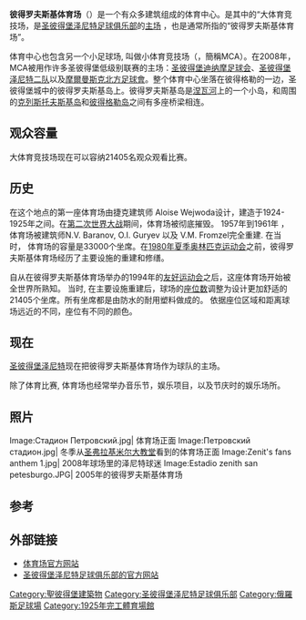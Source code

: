 {{citation style|time=2016-01-29T11:34:54+00:00}}
{{infobox stadium
| name                = 彼得罗夫斯基体育场
| image               = [[File:Petrovsky_Stadium_in_Saint_Petersburg,_Russia._View_at_the_sectors_during_the_match_Zenit_SPb-Bayern_Munchen.JPG|300px]]
| fullname            = 
| former_names        = [[弗拉基米尔·伊里奇·列宁|列宁]]体育场 (1925–1992)
| location            = [[俄罗斯|俄罗斯]][[圣彼得堡|圣彼得堡]] <!--Location, not address-->
| coordinates         = 
| broke_ground        = 1924年五月
| built               = 1924–1925
| opened              = 1925年7月26日
| renovated           = 1933, 1961, 1978, 1994
| expanded            = 
| closed              =
| demolished          =
| owner               = 
| operator            = 
| surface             = 草地
| scoreboard          = 
| estimated_cost      = 
| suites              = 
| architect           = 
| project_manager     = 
| structural engineer = 
| services engineer   = 
| general_contractor  = 
| main_contractors    = 
| capacity            = 21,405<ref>http://www.uefa.com/MultimediaFiles/Download/StatDoc/competitions/UCL/01/67/63/79/1676379_DOWNLOAD.pdf</ref>
| record_attendance   = 
| executive_suites    = 
| dimensions          = {{convert|105|x|68|m|abbr=on}}
| acreage             = 
| tenants             = [[圣彼得堡泽尼特足球俱乐部|圣彼得堡泽尼特足球俱乐部]]
}}
'''彼得罗夫斯基体育场'''（{{lang-ru|«Петровский»}}）是一个有众多建筑组成的体育中心。是其中的“大体育竞技场，是[[圣彼得堡泽尼特足球俱乐部|圣彼得堡泽尼特足球俱乐部]]的[[主场|主场]] ，也是通常所指的“彼得罗夫斯基体育场”。

体育中心也包含另一个小足球场, 叫做小体育竞技场（{{lang-ru|Малая спортивная арена}}，簡稱МСА）。在2008年，МСА被用作许多圣彼得堡低级别联赛的主场：[[聖彼得堡迪納摩足球會|圣彼得堡迪纳摩足球会]]、[[圣彼得堡泽尼特二队|圣彼得堡泽尼特二队]]以及[[摩爾曼斯克北方足球會|摩爾曼斯克北方足球會]]。整个体育中心坐落在彼得格勒的一边，圣彼得堡城中的彼得罗夫斯基岛上。彼得罗夫斯基岛是[[涅瓦河|涅瓦河]]上的一个小岛，和周围的[[克列斯托夫斯基岛|克列斯托夫斯基岛]]和[[彼得格勒岛|彼得格勒岛]]之间有多座桥梁相连。

== 观众容量 ==
大体育竞技场现在可以容纳21405名观众观看比赛。

== 历史 ==
在这个地点的第一座体育场由捷克建筑师 Aloise Wejwoda设计，建造于1924-1925年之间。在[[第二次世界大战|第二次世界大战]]期间，体育场被彻底摧毁。 1957年到1961年 ，体育场被建筑师N.V. Baranov, O.I. Guryev 以及 V.M. Fromzel完全重建. 在当时， 体育场的容量是33000个坐席。在[[1980年夏季奥林匹克运动会|1980年夏季奥林匹克运动会]]之前，彼得罗夫斯基体育场经历了主要设施的重建和修缮。 

自从在彼得罗夫斯基体育场举办的1994年的[[友好运动会|友好运动会]]之后，这座体育场开始被全世界所熟知。 当时, 在主要设施重建后，球场的[[座位数|座位数]]调整为设计更加舒适的21405个坐席。所有坐席都是由防水的耐用塑料做成的。 依据座位区域和距离球场远近的不同，座位有不同的颜色。

== 现在 ==
[[圣彼得堡泽尼特|圣彼得堡泽尼特]]现在把彼得罗夫斯基体育场作为球队的主场。

除了体育比赛, 体育场也经常举办音乐节，娱乐项目，以及节庆时的娱乐场所。

== 照片 ==
<gallery>
Image:Стадион Петровский.jpg| 体育场正面
Image:Петровский стадион.jpg| 冬季从[[圣弗拉基米尔大教堂|圣弗拉基米尔大教堂]]看到的体育场正面
Image:Zenit's fans anthem 1.jpg| 2008年球场里的泽尼特球迷
Image:Estadio zenith san petesburgo.JPG| 2005年的彼得罗夫斯基体育场
</gallery>

== 参考 ==
{{Reflist}}

== 外部链接 ==

* [https://web.archive.org/web/20071011045143/http://www.petrovsky.spb.ru/ 体育场官方网站]
* [http://www.fc-zenit.ru/ 圣彼得堡泽尼特足球俱乐部的官方网站] {{Wayback|url=http://www.fc-zenit.ru/ |date=20131127013156 }}

[[Category:聖彼得堡建築物|Category:聖彼得堡建築物]]
[[Category:圣彼得堡泽尼特足球俱乐部|Category:圣彼得堡泽尼特足球俱乐部]]
[[Category:俄羅斯足球場|Category:俄羅斯足球場]]
[[Category:1925年完工體育場館|Category:1925年完工體育場館]]